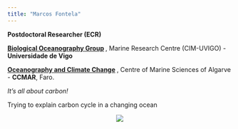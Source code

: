 ```yaml
---
title: "Marcos Fontela"
---
```


 __Postdoctoral Researcher (ECR)__ 
 
 __[Biological Oceanography Group](http://gobio.webs.uvigo.es/index.php?option=com_content&view=category&layout=blog&id=9&Itemid=233&lang=en){target="_blank"} __, Marine Research Centre (CIM-UVIGO) - __Universidade de Vigo__ 
 
 __[Oceanography and Climate Change](https://ccmar.ualg.pt/group/oceanography-and-climate-change){target="_blank"} __, Centre of Marine Sciences of Algarve - __CCMAR__, Faro. 
 
*It's all about carbon!*

Trying to explain carbon cycle in a changing ocean

<p align="center">
![](MarcosFontela-sampling.jpeg)
</p>